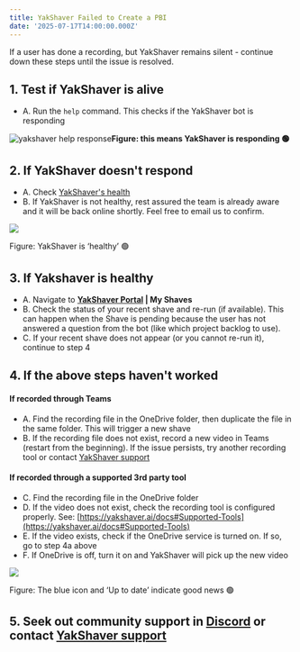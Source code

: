 ```yaml
---
title: YakShaver Failed to Create a PBI
date: '2025-07-17T14:00:00.000Z'
---
```


If a user has done a recording, but YakShaver remains silent - continue down these steps until the issue is resolved.

## 1. Test if YakShaver is alive

* A. Run the `help` command. This checks if the YakShaver bot is responding

![yakshaver help response](/YakShaver/Docs/yakshaver-help.jpg)**Figure: this means YakShaver is responding 🟢**

## 2. If YakShaver doesn't respond

* A. Check [YakShaver's health](https://api.yakshaver.ai/health)
* B. If YakShaver is not healthy, rest assured the team is already aware and it will be back online shortly. Feel free to email us to confirm.

![](/YakShaver/Docs/yakshaver-healthy.jpg)

Figure: YakShaver is ‘healthy’ 🟢

## 3. If Yakshaver is healthy

* A. Navigate to **[YakShaver Portal](https://portal.yakshaver.ai) | My Shaves**
* B. Check the status of your recent shave and re-run (if available).
  This can happen when the Shave is pending because the user has not answered a question from the bot (like which project backlog to use).
* C. If your recent shave does not appear (or you cannot re-run it), continue to step 4

## 4. If the above steps haven't worked

#### If recorded through Teams

* A. Find the recording file in the OneDrive folder, then duplicate the file in the same folder. This will trigger a new shave
* B. If the recording file does not exist, record a new video in Teams (restart from the beginning). If the issue persists, try another recording tool or contact [YakShaver support](https://yakshaver.ai/docs/support)

#### If recorded through a supported 3rd party tool

* C. Find the recording file in the OneDrive folder
* D. If the video does not exist, check the recording tool is configured properly. See: [https://yakshaver.ai/docs#Supported-Tools](https://yakshaver.ai/docs#Supported-Tools)
* E. If the video exists, check if the OneDrive service is turned on. If so, go to step 4a above
* F. If OneDrive is off, turn it on and YakShaver will pick up the new video

![](/image%20\(17\).png)

Figure: The blue icon and ‘Up to date’ indicate good news 🟢

## 5. Seek out community support in [Discord](https://discord.gg/Jp9dyxKFjR) or contact [YakShaver support](https://yakshaver.ai/docs/support)
